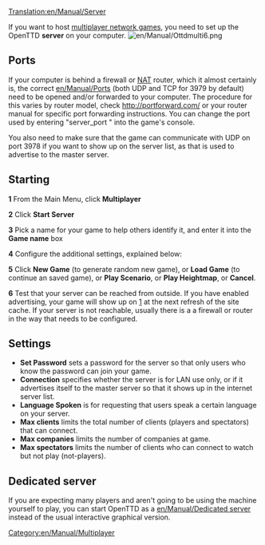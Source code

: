 [[Translation:en/Manual/Server]]

If you want to host [[en/Manual/Multiplayer|multiplayer network games]], you need to set up the OpenTTD '''server''' on your computer.
[[File:en/Manual/Ottdmulti6.png|right]]

==Ports==
If your computer is behind a firewall or [https://www.wikipedia.org/wiki/Network_address_translation NAT] router, which it almost certainly is, the correct [[en/Manual/Port]]s (both UDP and TCP for 3979 by default) need to be opened and/or forwarded to your computer. The procedure for this varies by router model, check http://portforward.com/ or your router manual for specific port forwarding instructions.
You can change the port used by entering "server_port <port>" into the game's console.

You also need to make sure that the game can communicate with UDP on port 3978 if you want to show up on the server list, as that is used to advertise to the master server.

== Starting ==
'''1''' From the Main Menu, click '''Multiplayer'''

'''2''' Click '''Start Server'''

'''3''' Pick a name for your game to help others identify it, and enter it into the '''Game name''' box

'''4''' Configure the additional settings, explained below:

'''5''' Click '''New Game''' (to generate random new game), or '''Load Game''' (to continue an saved game), or '''Play Scenario''', or '''Play Heightmap''', or '''Cancel'''.

'''6''' Test that your server can be reached from outside. If you have enabled advertising, your game will show up on [http://www.openttd.org/servers] at the next refresh of the site cache. If your server is not reachable, usually there is a a firewall or router in the way that needs to be configured.

==Settings==
*'''Set Password''' sets a password for the server so that only users who know the password can join your game.
*'''Connection''' specifies whether the server is for LAN use only, or if it advertises itself to the master server so that it shows up in the internet server list.
*'''Language Spoken''' is for requesting that users speak a certain language on your server.
*'''Max clients''' limits the total number of clients (players and spectators) that can connect.
*'''Max companies''' limits the number of companies at game.
*'''Max spectators''' limits the number of clients who can connect to watch but not play (not-players).
==Dedicated server==
If you are expecting many players and aren't going to be using the machine yourself to play, you can start OpenTTD as a [[en/Manual/Dedicated server]] instead of the usual interactive graphical version.

[[Category:en/Manual/Multiplayer]]